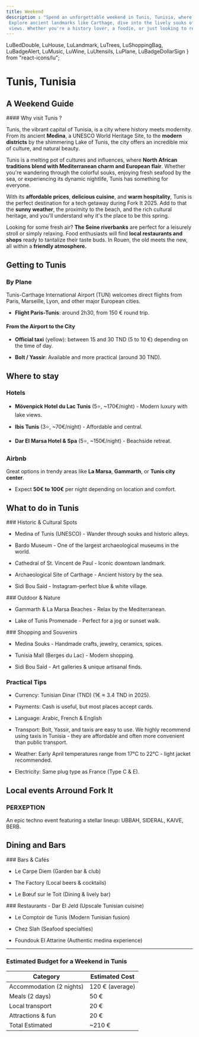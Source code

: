 ```yaml
---
title: Weekend
description : "Spend an unforgettable weekend in Tunis, Tunisia, where rich history, vibrant culture, and coastal beauty come together.
 Explore ancient landmarks like Carthage, dive into the lively souks of the Medina, and unwind in seaside cafés with stunning Mediterranean
 views. Whether you're a history lover, a foodie, or just looking to relax, Tunis offers the perfect mix for a memorable getaway."
---
```


  LuBedDouble,
  LuHouse,
  LuLandmark,
  LuTrees,
  LuShoppingBag,
  LuBadgeAlert,
  LuMusic,
  LuWine,
  LuUtensils,
  LuPlane,
  LuBadgeDollarSign
} from "react-icons/lu";

# Tunis, <span className="text-white">Tunisia</span>


## A Weekend Guide

<div className="">
#### Why visit Tunis ?

Tunis, the vibrant capital of Tunisia, is a city where history meets modernity. From its ancient **Medina**, a UNESCO World Heritage Site,
to the **modern districts** by the shimmering Lake of Tunis, the city offers an incredible mix of culture, and natural beauty.

Tunis is a melting pot of cultures and influences, where **North African traditions blend with Mediterranean charm and European flair**.
Whether you're wandering through the colorful souks, enjoying fresh seafood by the sea, or experiencing its dynamic nightlife, Tunis has something
for everyone.

With its **affordable prices**, **delicious cuisine**, and **warm hospitality**, Tunis is the perfect destination for a tech getaway during Fork
It 2025. Add to that the **sunny weather**, the proximity to the beach, and the rich cultural heritage, and you'll understand why it's the place
to be this spring.
</div>

Looking for some fresh air? **The Seine riverbanks** are
perfect for a leisurely stroll or simply relaxing. Food enthusiasts
will find **local restaurants and shops** ready to
tantalize their taste buds. In Rouen, the old meets the new, all
within a **friendly atmosphere.**

## Getting to Tunis

### <LuPlane />  By Plane


Tunis-Carthage International Airport (TUN) welcomes direct flights from Paris, Marseille, Lyon, and other major European cities.

- **Flight Paris-Tunis**: around 2h30, from 150 € round trip.

#### **From the Airport to the City**

- **Official taxi** (yellow): between 15 and 30 TND (5 to 10 €) depending on the time of day.

- **Bolt / Yassir**: Available and more practical (around 30 TND).


## Where to stay

### <LuBedDouble /> Hotels

- **Mövenpick Hotel du Lac Tunis** (5⭐, \~170€/night) - Modern luxury with lake views.

- **Ibis Tunis** (3⭐, \~70€/night) - Affordable and central.

- **Dar El Marsa Hotel & Spa** (5⭐, \~150€/night) - Beachside retreat.

### <LuHouse /> Airbnb

Great options in trendy areas like **La Marsa**, **Gammarth**, or **Tunis city center**.

- Expect **50€ to 100€** per night depending on location and comfort.

## What to do in Tunis

<div className="md:grid md:grid-cols-2">
  <div>
    ### <LuLandmark /> Historic & Cultural Spots

  - Medina of Tunis (UNESCO) - Wander through souks and historic alleys.

  - Bardo Museum - One of the largest archaeological museums in the world.

  - Cathedral of St. Vincent de Paul - Iconic downtown landmark.

  - Archaeological Site of Carthage - Ancient history by the sea.

  - Sidi Bou Saïd - Instagram-perfect blue & white village.
  </div>

  <div>
    ### <LuTrees /> Outdoor & Nature

  - Gammarth & La Marsa Beaches - Relax by the Mediterranean.

  - Lake of Tunis Promenade - Perfect for a jog or sunset walk.
  </div>
  <div>
    ### <LuShoppingBag /> Shopping and Souvenirs

  - Medina Souks - Handmade crafts, jewelry, ceramics, spices.

  - Tunisia Mall (Berges du Lac) - Modern shopping.

  - Sidi Bou Saïd - Art galleries & unique artisanal finds.
  </div>
</div>

### <LuBadgeAlert /> Practical Tips

  - Currency: Tunisian Dinar (TND) (1€ ≈ 3.4 TND in 2025).

  - Payments: Cash is useful, but most places accept cards.

  - Language: Arabic, French & English

  - Transport: Bolt, Yassir, and taxis are easy to use. We highly recommend using taxis in Tunisia - they are affordable and often more convenient than public transport.

  - Weather: Early April temperatures range from 17°C to 22°C - light jacket recommended.

  - Electricity: Same plug type as France (Type C & E).

## Local events Arround Fork It

### <LuMusic /> PERXEPTION

An epic techno event featuring a stellar lineup: UBBAH, SIDERAL, KAIVE, BERB.


## Dining and Bars

<div className="md:grid md:grid-cols-2">
  <div>
    ### <LuWine /> Bars & Cafés

  - Le Carpe Diem (Garden bar & club)

  - The Factory (Local beers & cocktails)

  - Le Bœuf sur le Toit (Dining & lively bar)
  </div>
  <div>
    ### <LuUtensils /> Restaurants
  - Dar El Jeld (Upscale Tunisian cuisine)

  - Le Comptoir de Tunis (Modern Tunisian fusion)

  - Chez Slah (Seafood specialties)

  - Foundouk El Attarine (Authentic medina experience)
  </div>
</div>

---

###  <LuBadgeDollarSign /> Estimated Budget for a Weekend in Tunis

<table class="w-full text-left text-sm border border-gray-300">
  <thead>
    <tr>
      <th class="border border-gray-300 px-2 py-1">Category</th>
      <th class="border border-gray-300 px-2 py-1">Estimated Cost</th>
    </tr>
  </thead>
  <tbody>
    <tr>
      <td class="border border-gray-300 px-2 py-1">Accommodation (2 nights)</td>
      <td class="border border-gray-300 px-2 py-1">120 € (average)</td>
    </tr>
    <tr>
      <td class="border border-gray-300 px-2 py-1">Meals (2 days)</td>
      <td class="border border-gray-300 px-2 py-1">50 €</td>
    </tr>
    <tr>
      <td class="border border-gray-300 px-2 py-1">Local transport</td>
      <td class="border border-gray-300 px-2 py-1">20 €</td>
    </tr>
    <tr>
      <td class="border border-gray-300 px-2 py-1">Attractions & fun</td>
      <td class="border border-gray-300 px-2 py-1">20 €</td>
    </tr>
    <tr class="font-semibold">
      <td class="border border-gray-300 px-2 py-1">Total Estimated</td>
      <td class="border border-gray-300 px-2 py-1">~210 €</td>
    </tr>
  </tbody>
</table>
